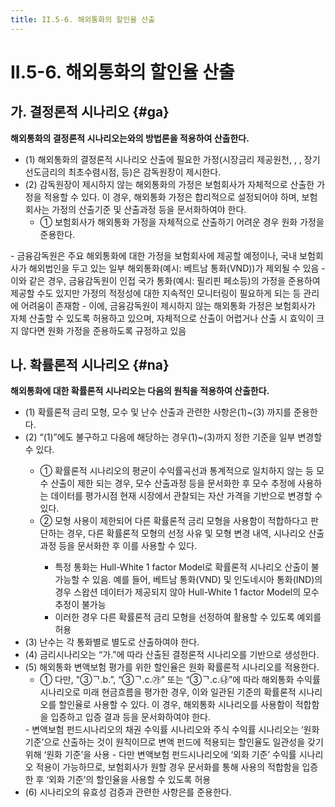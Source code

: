 ```yaml
---
title: II.5-6. 해외통화의 할인율 산출
---
```

# II.5-6. 해외통화의 할인율 산출

## 가. 결정론적 시나리오 {#ga}
**해외통화의 결정론적 시나리오는<OverlayDemo id="253_가"/>와<OverlayDemo id="253_나"/>의 방법론을 적용하여 산출한다.**
- (1) 해외통화의 결정론적 시나리오 산출에 필요한 가정(시장금리 제공원천, <OverlayDemo id="최종관찰만기" />, <OverlayDemo id="장기선도금리" />, 장기선도금리의 최초수렴시점, <OverlayDemo id="변동성조정" /> 등)은 감독원장이 제시한다.
- (2) 감독원장이 제시하지 않는 해외통화의 가정은 보험회사가 자체적으로 산출한 가정을 적용할 수 있다. 이 경우, 해외통화 가정은 합리적으로 설정되어야 하며, 보험회사는 가정의 산출기준 및 산출과정 등을 문서화하여야 한다.
  - ① 보험회사가 해외통화 가정을 자체적으로 산출하기 어려운 경우 원화 가정을 준용한다.

<Accordion multiple activeIndex={[]}>
<AccordionTab header="감독원장이 제시하지 않는 해외통화 가정 예시 ">
- 금융감독원은 주요 해외통화에 대한 가정을 보험회사에 제공할 예정이나, 국내 보험회사가 해외법인을 두고 있는 일부 해외통화(예시: 베트남 통화(VND))가 제외될 수 있음
- 이와 같은 경우, 금융감독원이 인접 국가 통화(예시: 필리핀 페소등)의 가정을 준용하여 제공할 수도 있지만 가정의 적정성에 대한 지속적인 모니터링이 필요하게 되는 등 관리에 어려움이 존재함
- 이에, 금융감독원이 제시하지 않는 해외통화 가정은 보험회사가 자체 산출할 수 있도록 허용하고 있으며, 자체적으로 산출이 어렵거나 산출 시 효익이 크지 않다면 원화 가정을 준용하도록 규정하고 있음
</AccordionTab>
</Accordion>

## 나. 확률론적 시나리오 {#na}
**해외통화에 대한 확률론적 시나리오는 다음의 원칙을 적용하여 산출한다.**

- (1) 확률론적 금리 모형, 모수 및 난수 산출과 관련한 사항은<OverlayDemo id="253_다"/>(1)~(3) 까지를 준용한다.
- (2) “(1)”에도 불구하고 다음에 해당하는 경우<OverlayDemo id="253_가"/>(1)~(3)까지 정한 기준을 일부 변경할 수 있다.
  - ① 확률론적 시나리오의 평균이 수익률곡선과 통계적으로 일치하지 않는 등 모수 산출이 제한 되는 경우, 모수 산출과정 등을 문서화한 후 모수 추정에 사용하는 데이터를 평가시점 현재 시장에서 관찰되는 자산 가격을 기반으로 변경할 수 있다.
  - ② 모형 사용이 제한되어 다른 확률론적 금리 모형을 사용함이 적합하다고 판단하는 경우, 다른 확률론적 모형의 선정 사유 및 모형 변경 내역, 시나리오 산출과정 등을 문서화한 후 이를 사용할 수 있다.
    <Accordion multiple activeIndex={[]}>
    <AccordionTab header="모형 사용이 제한되어 다른 확률론적 금리 모형 사용이 적합한 경우 ">
    - 특정 통화는 Hull-White 1 factor Model로 확률론적 시나리오 산출이 불가능할 수 있음. 예를 들어, 베트남 통화(VND) 및 인도네시아 통화(IND)의 경우 스왑션 데이터가 제공되지 않아 Hull-White 1 factor Model의 모수 추정이 불가능
    - 이러한 경우 다른 확률론적 금리 모형을 선정하여 활용할 수 있도록 예외를 허용
    </AccordionTab>
    </Accordion>
- (3) 난수는 각 통화별로 별도로 산출하여야 한다.
- (4) 금리시나리오는 “가.”에 따라 산출된 결정론적 시나리오를 기반으로 생성한다.
- (5) 해외통화 변액보험 평가를 위한 할인율은 원화 확률론적 시나리오를 적용한다.
  - ① 다만, <OverlayDemo id="232_나6"/>"③ᄀ.b.”, “③ᄀ.c.㉮” 또는 “③ᄀ.c.㉯”에 따라 해외통화 수익률 시나리오로 미래 현금흐름을 평가한 경우, 이와 일관된 기준의 확률론적 시나리오를 할인율로 사용할 수 있다. 이 경우, 해외통화 시나리오를 사용함이 적합함을 입증하고 입증 결과 등을 문서화하여야 한다.
  <Accordion multiple activeIndex={[]}>
  <AccordionTab header="해외 변액보험 펀드시나리오의 할인율로 원화 기준을 사용하는 이유 ">
  - 변액보험 펀드시나리오의 채권 수익률 시나리오와 주식 수익률 시나리오는 ‘원화 기준’으로 산출하는 것이 원칙이므로 변액 펀드에 적용되는 할인율도 일관성을 갖기 위해 ‘원화 기준’을 사용
  - 다만 변액보험 펀드시나리오에 ‘외화 기준’ 수익률 시나리오 적용이 가능하므로, 보험회사가 원할 경우 문서화를 통해 사용의 적합함을 입증한 후 ‘외화 기준’의 할인율을 사용할 수 있도록 허용
  </AccordionTab>
  </Accordion>
- (6) 시나리오의 유효성 검증과 관련한 사항은<OverlayDemo id="253_다"/>를 준용한다.
